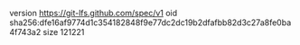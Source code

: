 version https://git-lfs.github.com/spec/v1
oid sha256:dfe16af9774d1c354182848f9e77dc2dc19b2dfafbb82d3c27a8fe0ba4f743a2
size 121221
